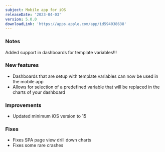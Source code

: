 ```yaml
---
subject: Mobile app for iOS
releaseDate: '2023-04-03'
version: 5.0.0
downloadLink: 'https://apps.apple.com/app/id594038638'
---
```


### Notes
Added support in dashboards for template variables!!!


### New features
* Dashboards that are setup with template variables can now be used in the mobile app
* Allows for selection of a predefined variable that will be replaced in the charts of your dashboard

### Improvements
* Updated minimum iOS version to 15

### Fixes
* Fixes SPA page view drill down charts
* Fixes some rare crashes
